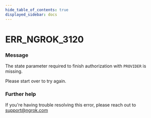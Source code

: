 ```yaml
---
hide_table_of_contents: true
displayed_sidebar: docs
---
```



# ERR_NGROK_3120

### Message

The state parameter required to finish authorization with `PROVIDER` is missing.

Please start over to try again.

<ErrorDetails error="err_ngrok_3120" />

### Further help

If you're having trouble resolving this error, please reach out to [support@ngrok.com](mailto:support@ngrok.com?subject=Help%20with%20ERR_NGROK_3120)

